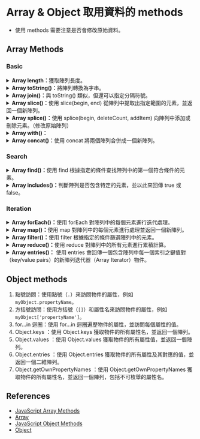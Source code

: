 # Array & Object 取用資料的 methods

- 使用 methods 需要注意是否會修改原始資料。

## Array Methods

### Basic

<details>
  <summary>
    <b>Array length：</b>獲取陣列長度。
  </summary>

```js
const fruits = ["Banana", "Orange", "Apple", "Mango"];
let size = fruits.length;
console.log(size); // 4
```

</details>

<details>
  <summary><b>Array toString()：</b>將陣列轉換為字串。</summary>

```js
const array1 = [1, 2, "a", "1a"];

console.log(array1.toString());
// Expected output: "1,2,a,1a"
```

</details>

<details>
  <summary><b>Array join()：</b>與 toString() 類似，但還可以指定分隔符號。</summary>

```js
const elements = ["Fire", "Air", "Water"];

console.log(elements.join());
// Expected output: "Fire,Air,Water"

console.log(elements.join(""));
// Expected output: "FireAirWater"

console.log(elements.join("-"));
// Expected output: "Fire-Air-Water"
```

</details>

<details>
  <summary><b>Array slice()：</b>使用 slice(begin, end) 從陣列中提取出指定範圍的元素，並返回一個新陣列。</summary>

```js
const animals = ["ant", "bison", "camel", "duck", "elephant"];

console.log(animals.slice(2));
// Expected output: Array ["camel", "duck", "elephant"]

console.log(animals.slice(2, 4));
// Expected output: Array ["camel", "duck"]

console.log(animals.slice(1, 5));
// Expected output: Array ["bison", "camel", "duck", "elephant"]

console.log(animals.slice(-2));
// Expected output: Array ["duck", "elephant"]

console.log(animals.slice(2, -1));
// Expected output: Array ["camel", "duck"]

console.log(animals.slice());
// Expected output: Array ["ant", "bison", "camel", "duck", "elephant"]
```

</details>

<details>
  <summary><b>Array splice()：</b>使用 splice(begin, deleteCount, addItem) 向陣列中添加或刪除元素。（修改原始陣列）</summary>

- begin : 起始 index 若為-1 則代表從倒數第一個開始算
- deleteCount : 要刪除的個數
- addItem: 要添加的元素

```js
const months = ["Jan", "March", "April", "June"];
months.splice(1, 0, "Feb");
// Inserts at index 1
console.log(months);
// Expected output: Array ["Jan", "Feb", "March", "April", "June"]

months.splice(4, 1, "May");
// Replaces 1 element at index 4
console.log(months);
// Expected output: Array ["Jan", "Feb", "March", "April", "May"]
```

</details>

<details>
  <summary><b>Array with()：</b></summary>

```js
array.with(index, value);
```

```js

```

</details>

<details>
  <summary><b>Array concat()：</b>使用 concat 將兩個陣列合併成一個新陣列。</summary>

```js
const num1 = [1, 2, 3];
const num2 = [4, 5, 6];
const num3 = [7, 8, 9];

const numbers = num1.concat(num2, num3);

console.log(numbers);
// results in [1, 2, 3, 4, 5, 6, 7, 8, 9]
```

</details>

### Search

<details>
  <summary><b>Array find()：</b>使用 find 根據指定的條件查找陣列中的第一個符合條件的元素。</summary>

```js
const inventory = [
  { name: "apples", quantity: 2 },
  { name: "bananas", quantity: 0 },
  { name: "cherries", quantity: 5 },
];

function isCherries(fruit) {
  return fruit.name === "cherries";
}

console.log(inventory.find(isCherries));
// { name: 'cherries', quantity: 5 }
```

</details>

<details>
  <summary><b>Array includes()：</b>判斷陣列是否包含特定的元素，並以此來回傳 true 或 false。</summary>

```js
const array1 = [1, 2, 3];

console.log(array1.includes(2));
// Expected output: true

const pets = ["cat", "dog", "bat"];

console.log(pets.includes("cat"));
// Expected output: true

console.log(pets.includes("at"));
// Expected output: false
```

</details>

### Iteration

<details>
  <summary><b>Array forEach()：</b>使用 forEach 對陣列中的每個元素進行迭代處理。</summary>

```js
forEach(callbackFn);
forEach(callbackFn, thisArg);
```

```js
const array1 = ["a", "b", "c"];

array1.forEach((element) => console.log(element));

// Expected output: "a"
// Expected output: "b"
// Expected output: "c"
```

</details>

<details>
  <summary><b>Array map()：</b>使用 map 對陣列中的每個元素進行處理並返回一個新陣列。</summary>

```js
const array1 = [1, 4, 9, 16];

// Pass a function to map
const map1 = array1.map((x) => x * 2);

console.log(map1);
// Expected output: Array [2, 8, 18, 32]
```

```js
const kvArray = [
  { key: 1, value: 10 },
  { key: 2, value: 20 },
  { key: 3, value: 30 },
];

const reformattedArray = kvArray.map(({ key, value }) => ({ [key]: value }));

console.log(reformattedArray); // [{ 1: 10 }, { 2: 20 }, { 3: 30 }]
console.log(kvArray);
// [
//   { key: 1, value: 10 },
//   { key: 2, value: 20 },
//   { key: 3, value: 30 }
// ]
```

</details>
<details>
  <summary><b>Array filter()：</b>使用 filter 根據指定的條件篩選陣列中的元素。</summary>

```js
const array = [-3, -2, -1, 0, 1, 2, 3, 4, 5, 6, 7, 8, 9, 10, 11, 12, 13];

function isPrime(num) {
  for (let i = 2; num > i; i++) {
    if (num % i === 0) {
      return false;
    }
  }
  return num > 1;
}

console.log(array.filter(isPrime)); // [2, 3, 5, 7, 11, 13]
```

</details>
<details>
  <summary><b>Array reduce()：</b>使用 reduce 對陣列中的所有元素進行累積計算。</summary>

`arr.reduce(callback[accumulator, currentValue, currentIndex, array], initialValue)`

- **callback：** 用於處理陣列中每個元素的函式，可傳入四個參數：

  **1. accumulator：** 用來累積回呼函式回傳值的累加器（accumulator）或 initialValue（若有提供的話，詳如下敘）。累加器是上一次呼叫後，所回傳的累加數值。

  **2. currentValue：** 原陣列目前所迭代處理中的元素。

  **3. currentIndex (選擇性)：** 原陣列目前所迭代處理中的元素之索引。若有傳入 initialValue，則由索引 0 之元素開始，若無則自索引 1 之元素開始。

  **4. array (選擇性)：** 呼叫 reduce() 方法的陣列。

  - **initialValue (選擇性)：** 於第一次呼叫 callback 時要傳入的累加器初始值。若沒有提供初始值，則原陣列的第一個元素將會被當作初始的累加器。假如於一個空陣列呼叫 reduce() 方法且沒有提供累加器初始值，將會發生錯誤。

```js
const array1 = [1, 2, 3, 4];

// 0 + 1 + 2 + 3 + 4
const initialValue = 0;
const sumWithInitial = array1.reduce(
  (accumulator, currentValue) => accumulator + currentValue,
  initialValue
);

console.log(sumWithInitial);
// Expected output: 10
```

</details>

<details>
  <summary><b>Array entries()：</b> 使用 entries 會回傳一個包含陣列中每一個索引之鍵值對（key/value pairs）的新陣列迭代器（Array Iterator）物件。</summary>

```js
var a = ["a", "b", "c"];
var iterator = a.entries();

for (let e of iterator) {
  console.log(e);
}
// [0, 'a']
// [1, 'b']
// [2, 'c']
```

</details>

## Object methods

1. 點號訪問：使用點號（`.`）來訪問物件的屬性，例如 `myObject.propertyName`。
2. 方括號訪問：使用方括號（`[]`）和屬性名來訪問物件的屬性，例如 `myObject['propertyName']`。
3. for...in 迴圈：使用 for...in 迴圈遍歷物件的屬性，並訪問每個屬性的值。
4. Object.keys ：使用 Object.keys 獲取物件的所有屬性名，並返回一個陣列。
5. Object.values ：使用 Object.values 獲取物件的所有屬性值，並返回一個陣列。
6. Object.entries ：使用 Object.entries 獲取物件的所有屬性及其對應的值，並返回一個二維陣列。
7. Object.getOwnPropertyNames ：使用 Object.getOwnPropertyNames 獲取物件的所有屬性名，並返回一個陣列，包括不可枚舉的屬性名。

## References

- [JavaScript Array Methods](https://www.w3schools.com/js/js_array_methods.asp)
- [Array](https://developer.mozilla.org/en-US/docs/Web/JavaScript/Reference/Global_Objects/Array)
- [JavaScript Object Methods](https://www.w3schools.com/js/js_object_methods.asp)
- [Object](https://developer.mozilla.org/en-US/docs/Web/JavaScript/Reference/Global_Objects/Object)
